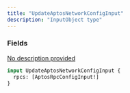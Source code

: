 ```yaml
---
title: "UpdateAptosNetworkConfigInput"
description: "InputObject type"
---
```


### Fields

<a href="/api-reference/types/aptosrpcconfiginput">
  <ResponseField name="rpcs" type="[AptosRpcConfigInput!]">
    No description provided
  </ResponseField>
</a>


```graphql UpdateAptosNetworkConfigInput
input UpdateAptosNetworkConfigInput {
  rpcs: [AptosRpcConfigInput!]
}
```
